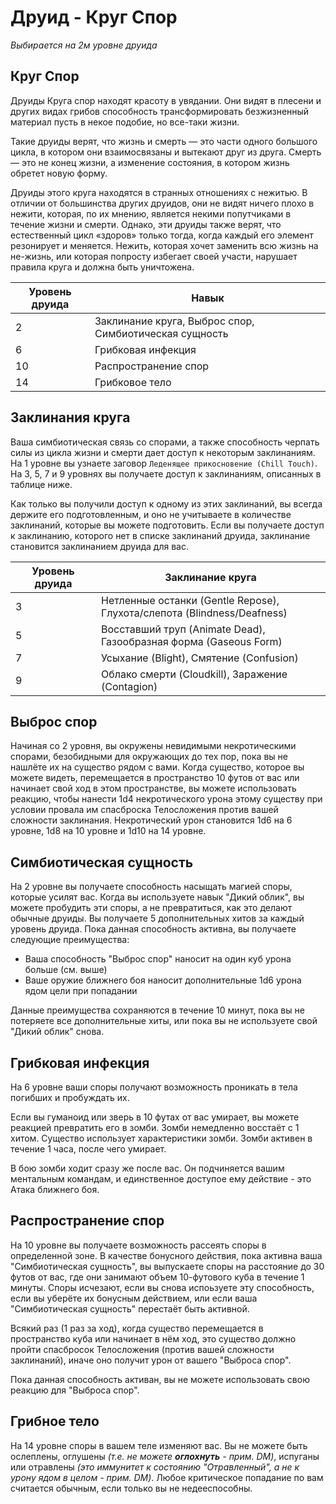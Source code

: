 # Друид - Круг Спор
_Выбирается на 2м уровне друида_

## Круг Спор
Друиды Круга спор находят красоту в увядании.
Они видят в плесени и других видах грибов способность трансформировать 
безжизненный материал пусть в некое подобие, но все-таки жизни.

Такие друиды верят, что жизнь и смерть — это части одного большого цикла, 
в котором они взаимосвязаны и вытекают друг из друга. Смерть — это не конец жизни, а изменение
состояния, в котором жизнь обретет новую форму.

Друиды этого круга находятся в странных отношениях с нежитью. 
В отличии от большинства других друидов, они не видят ничего плохо в нежити, 
которая, по их мнению, является некими попутчиками в течение жизни
и смерти. Однако, эти друиды также верят, что естественный цикл «здоров» 
только тогда, когда каждый его элемент резонирует и меняется. Нежить, 
которая хочет заменить всю жизнь на не-жизнь, или которая попросту избегает своей
участи, нарушает правила круга и должна быть уничтожена.

| Уровень друида | Навык |
|----------------|-------|
|       2        | Заклинание круга, Выброс спор, Симбиотическая сущность    |
|       6        | Грибковая инфекция    |
|      10        | Распространение спор  |
|      14        | Грибковое тело  |

## Заклинания круга
Ваша симбиотическая связь со спорами, а также способность черпать силы из 
цикла жизни и смерти дает доступ к некоторым заклинаниям. На 1
уровне вы узнаете заговор `Леденящее прикосновение (Chill Touch)`.
На 3, 5, 7 и 9 уровнях вы получаете доступ к заклинаниям, описанных в
таблице ниже.

Как только вы получили доступ к одному из этих заклинаний, вы всегда 
держите его подготовленным, и оно не учитываете в количестве заклинаний, 
которые вы можете подготовить. Если вы получаете доступ к заклинанию, 
которого нет в списке заклинаний друида, заклинание становится заклинанием 
друида для вас. 

| Уровень друида | Заклинание круга |
|----------------|------------------|
| 3 | Нетленные останки (Gentle Repose),<br/>Глухота/слепота (Blindness/Deafness) |
| 5 | Восставший труп (Animate Dead),<br/>Газообразная форма (Gaseous Form) |
| 7 | Усыхание (Blight), Смятение (Confusion) |
| 9 | Облако смерти (Cloudkill), Заражение (Contagion) |

## Выброс спор
Начиная со 2 уровня, вы окружены невидимыми некротическими спорами, безобидными для окружающих
до тех пор, пока вы не нашлёте их на существо рядом с вами. Когда существо, которое вы можете видеть,
перемещается в пространство 10 футов от вас или начинает свой ход в этом пространстве,
вы можете использовать реакцию, чтобы нанести 1d4 некротического урона этому существу при условии
провала им спасброска Телосложения против вашей сложности заклинания. Некротический
урон становится 1d6 на 6 уровне, 1d8 на 10 уровне и 1d10 на 14 уровне.

## Симбиотическая сущность
На 2 уровне вы получаете способность насыщать магией споры, которые усилят вас.
Когда вы используете навык "Дикий облик", вы можете пробудить эти споры, а не превратиться,
как это делают обычные друиды. Вы получаете 5 дополнительных хитов за каждый уровень друида.
Пока данная способность активна, вы получаете следующие преимущества:
- Ваша способность "Выброс спор" наносит на один куб урона больше (см. выше)
- Ваше оружие ближнего боя наносит дополнительные 1d6 урона ядом цели при попадании

Данные преимущества сохраняются в течение 10 минут, пока вы не потеряете все дополнительные хиты,
или пока вы не используете свой "Дикий облик" снова.

## Грибковая инфекция
На 6 уровне ваши споры получают возможность проникать в тела погибших и пробуждать их.

Если вы гуманоид или зверь в 10 футах от вас умирает, вы можете реакцией превратить его в зомби.
Зомби немедленно восстаёт с 1 хитом. Существо использует характеристики зомби.
Зомби активен в течение 1 часа, после чего умирает.

В бою зомби ходит сразу же после вас. Он подчиняется вашим ментальным командам, и
единственное доступое ему действие - это Атака ближнего боя.

## Распространение спор
На 10 уровне вы получаете возможность рассеять споры в определенной зоне. 
В качестве бонусного действия, пока активна ваша "Симбиотическая сущность",
вы выпускаете споры на расстояние до 30 футов от вас, где они
занимают объем 10-футового куба в течение 1 минуты. Споры исчезают, если вы
снова испоьзуете эту способность, если вы уберёте их бонусным действием, или если
ваша "Симбиотическая сущность" перестаёт быть активной.

Всякий раз (1 раз за ход), когда существо перемещается в пространство куба или начинает в нём ход, это существо
должно пройти спасбросок Телосложения (против вашей сложности заклинаний), иначе оно получит урон от вашего "Выброса спор".

Пока данная способность активан, вы не можете использовать свою реакцию для "Выброса спор".

## Грибное тело
На 14 уровне споры в вашем теле изменяют вас. Вы не можете быть ослеплены, оглушены _(т.е. не можете **оглохнуть** - прим. DM)_,
испуганы или отравлены _(это иммунитет к состоянию "Отравленный", а не к урону ядом в целом - прим. DM)_.
Любое критическое попадание по вам считается обычным, если только вы не недееспособны.